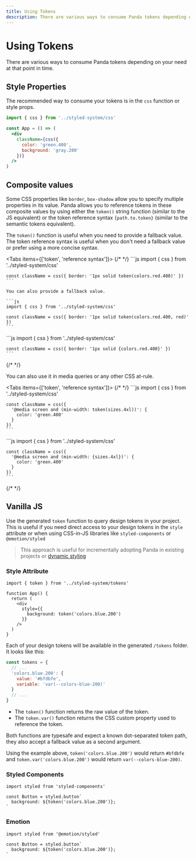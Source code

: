 ```yaml
---
title: Using Tokens
description: There are various ways to consume Panda tokens depending on your need at that point in time.
---
```


# Using Tokens

There are various ways to consume Panda tokens depending on your need at that point in time.

## Style Properties

The recommended way to consume your tokens is in the `css` function or style props.

```jsx
import { css } from '../styled-system/css'

const App = () => (
  <div
    className={css({
      color: 'green.400',
      background: 'gray.200'
    })}
  />
)
```

## Composite values

Some CSS properties like `border`, `box-shadow` allow you to specify multiple properties in its value. Panda allows you to reference tokens in these composite values by using either the `token()` string function (similar to the JS equivalent) or the token reference syntax `{path.to.token}` (similar to the semantic tokens equivalent).

The `token()` function is useful when you need to provide a fallback value. The token reference syntax is useful when you don't need a fallback value or prefer using a more concise syntax.

<Tabs items={['token', 'reference syntax']}>
  {/* <!-- prettier-ignore-start --> */}
  <Tab>
    ```js
    import { css } from '../styled-system/css'

    const className = css({ border: '1px solid token(colors.red.400)' })
    ```

    You can also provide a fallback value.

    ```js
    import { css } from '../styled-system/css'

    const className = css({ border: '1px solid token(colors.red.400, red)' })
    ```

  </Tab>
  <Tab>
    ```js
    import { css } from '../styled-system/css'

    const className = css({ border: '1px solid {colors.red.400}' })
    ```

  </Tab>
  {/* <!-- prettier-ignore-end --> */}
</Tabs>

You can also use it in media queries or any other CSS at-rule.

<Tabs items={['token', 'reference syntax']}>
  {/* <!-- prettier-ignore-start --> */}
  <Tab>
    ```js
    import { css } from '../styled-system/css'

    const className = css({
      '@media screen and (min-width: token(sizes.4xl))': {
        color: 'green.400'
      }
    })
    ```

  </Tab>
  <Tab>
    ```js
    import { css } from '../styled-system/css'

    const className = css({
      '@media screen and (min-width: {sizes.4xl})': {
        color: 'green.400'
      }
    })
    ```

  </Tab>
  {/* <!-- prettier-ignore-end --> */}
</Tabs>

## Vanilla JS

Use the generated `token` function to query design tokens in your project. This is useful if you need direct access to your design tokens in the `style` attribute or when using CSS-in-JS libraries like `styled-components` or `@emotion/styled`

> This approach is useful for incrementally adopting Panda in existing projects or [dynamic styling](/docs/guides/dynamic-styling#using-token)

### Style Attribute

```tsx filename="src/App.tsx"
import { token } from '../styled-system/tokens'

function App() {
  return (
    <div
      style={{
        background: token('colors.blue.200')
      }}
    />
  )
}
```

Each of your design tokens will be available in the generated `/tokens` folder. It looks like this:

```js filename="styled-system/tokens.ts"
const tokens = {
  // ...
  'colors.blue.200': {
    value: '#bfdbfe',
    variable: 'var(--colors-blue-200)'
  }
  // ...
}
```

- The `token()` function returns the raw value of the token.
- The `token.var()` function returns the CSS custom property used to reference the token.

Both functions are typesafe and expect a known dot-separated token path, they also accept a fallback value as a second
argument.

Using the example above, `token('colors.blue.200')` would return `#bfdbfe` and `token.var('colors.blue.200')` would
return `var(--colors-blue-200)`.

### Styled Components

```tsx
import styled from 'styled-components'

const Button = styled.button`
  background: ${token('colors.blue.200')};
`
```

### Emotion

```tsx
import styled from '@emotion/styled'

const Button = styled.button`
  background: ${token('colors.blue.200')};
`
```
